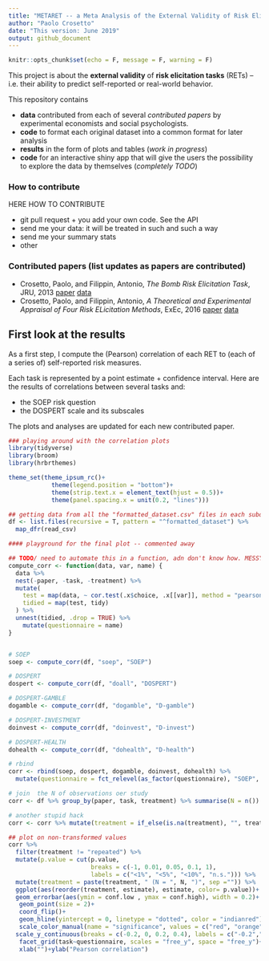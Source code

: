 ```yaml
---
title: "METARET -- a Meta Analysis of the External Validity of Risk Elicitation Tasks"
author: "Paolo Crosetto"
date: "This version: June 2019"
output: github_document
---
```


```r
knitr::opts_chunk$set(echo = F, message = F, warning = F)
```

This project is about the **external validity** of **risk elicitation tasks** (RETs) -- i.e. their ability to predict self-reported or real-world behavior.

This repository contains 

- **data** contributed from each of several *contributed papers* by experimental economists and social psychologists. 
- **code** to format each original dataset into a common format for later analysis
- **results** in the form of plots and tables (*work in progress*)
- **code** for an interactive shiny app that will give the users the possibility to explore the data by themselves (*completely TODO*)


### How to contribute

HERE HOW TO CONTRIBUTE

- git pull request + you add your own code. See the API
- send me your data: it will be treated in such and such a way
- send me your summary stats
- other 

### Contributed papers (list updates as papers are contributed)

- Crosetto, Paolo, and Filippin, Antonio, *The Bomb Risk Elicitation Task*, JRU, 2013 [paper](https://link.springer.com/article/10.1007/s11166-013-9170-z) [data](/Data/Crosetto_Filippin_Experimental_Economics_2016)
- Crosetto, Paolo, and Filippin, Antonio, *A Theoretical and Experimental Appraisal of Four Risk ELicitation Methods*, ExEc, 2016 [paper](https://link.springer.com/article/10.1007/s10683-015-9457-9) [data](/Data/Crosetto_Filippin_Journal_Risk_Uncertainty_2013/)

## First look at the results

As a first step, I compute the (Pearson) correlation of each RET to (each of a series of) self-reported risk measures.

Each task is represented by a point estimate + confidence interval. Here are the results of correlations between several tasks and:

- the SOEP risk question 
- the DOSPERT scale and its subscales

The plots and analyses are updated for each new contributed paper.

```r

### playing around with the correlation plots
library(tidyverse)
library(broom)
library(hrbrthemes)

theme_set(theme_ipsum_rc()+
            theme(legend.position = "bottom")+
            theme(strip.text.x = element_text(hjust = 0.5))+
            theme(panel.spacing.x = unit(0.2, "lines")))

## getting data from all the "formatted_dataset.csv" files in each subdirectory of /Data
df <- list.files(recursive = T, pattern = "^formatted_dataset") %>% 
  map_dfr(read_csv)

#### playground for the final plot -- commented away

## TODO/ need to automate this in a function, adn don't know how. MESSY!
compute_corr <- function(data, var, name) {
  data %>%
  nest(-paper, -task, -treatment) %>%
  mutate(
    test = map(data, ~ cor.test(.x$choice, .x[[var]], method = "pearson", conf.level = 0.95)), 
    tidied = map(test, tidy)
  ) %>%
  unnest(tidied, .drop = TRUE) %>% 
    mutate(questionnaire = name)
}


# SOEP
soep <- compute_corr(df, "soep", "SOEP")

# DOSPERT
dospert <- compute_corr(df, "doall", "DOSPERT")

# DOSPERT-GAMBLE
dogamble <- compute_corr(df, "dogamble", "D-gamble")

# DOSPERT-INVESTMENT
doinvest <- compute_corr(df, "doinvest", "D-invest")

# DOSPERT-HEALTH
dohealth <- compute_corr(df, "dohealth", "D-health")

# rbind
corr <- rbind(soep, dospert, dogamble, doinvest, dohealth) %>% 
  mutate(questionnaire = fct_relevel(as_factor(questionnaire), "SOEP", "DOSPERT"))

# join  the N of observations oer study
corr <- df %>% group_by(paper, task, treatment) %>% summarise(N = n()) %>% left_join(corr, by = c("paper", "task", "treatment"))

# another stupid hack
corr <- corr %>% mutate(treatment = if_else(is.na(treatment), "", treatment))

## plot on non-transformed values
corr %>%
  filter(treatment != "repeated") %>%
  mutate(p.value = cut(p.value,
                       breaks = c(-1, 0.01, 0.05, 0.1, 1),
                       labels = c("<1%", "<5%", "<10%", "n.s."))) %>%
  mutate(treatment = paste(treatment, " (N = ", N, ")", sep ="")) %>%
  ggplot(aes(reorder(treatment, estimate), estimate, color= p.value))+
  geom_errorbar(aes(ymin = conf.low , ymax = conf.high), width = 0.2)+
   geom_point(size = 2)+
   coord_flip()+
   geom_hline(yintercept = 0, linetype = "dotted", color = "indianred")+
   scale_color_manual(name = "significance", values = c("red", "orange", "yellow", "black"), drop = F)+
  scale_y_continuous(breaks = c(-0.2, 0, 0.2, 0.4), labels = c("-0.2","0","0.2","0.4"))+
   facet_grid(task~questionnaire, scales = "free_y", space = "free_y")+
   xlab("")+ylab("Pearson correlation")

```

